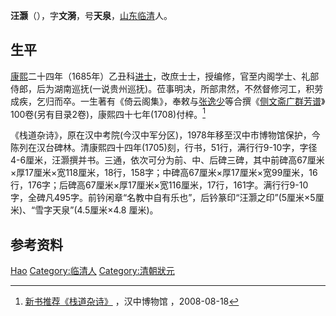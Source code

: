 {{Otheruses|other=名为汪灝的其他人物|汪灝}}

'''汪灏'''（{{bd|？||？|catIdx=W汪}}），字'''文漪'''，号'''天泉'''，[[山东|山东]][[临清|临清]]人。

== 生平 ==
[[康熙|康熙]]二十四年（1685年）乙丑科[[进士|进士]]，改庶士士，授编修，官至内阁学士、礼部侍郎，后为湖南巡抚(一说贵州巡抚)。莅事明决，所部肃然，不然督修河工，积劳成疾，乞归而卒。一生著有《倚云阁集》，奉敕与[[张逸少|张逸少]]等合撰《[[广群芳谱|侧文斋广群芳谱]]》100卷(另有目录2卷)，康熙四十七年(1708)付梓。<ref>[http://www.hzmuseum.cn/News/show.asp?TAG=MzI3 新书推荐《栈道杂诗》 ] {{Wayback|url=http://www.hzmuseum.cn/News/show.asp?TAG=MzI3 |date=20140331100343 }}，汉中博物馆 ，2008-08-18</ref>

《栈道杂诗》，原在汉中考院(今汉中军分区)，1978年移至汉中市博物馆保护，今陈列在汉台碑林。清康熙四十四年(1705)刻，行书，51行，满行行9-10字，字径4-6厘米，汪灏撰并书。三通，依次可分为前、中、后碑三碑，其中前碑高67厘米×厚17厘米×宽118厘米，18行，158字；中碑高67厘米×厚17厘米×宽99厘米，16行，176字；后碑高67厘米×厚17厘米×宽116厘米，17行，161字。满行行9-10字，全碑凡495字。前钤闲章“名教中自有乐也”，后钤篆印“汪灏之印”(5厘米×5厘米)、“雪字天泉”(4.5厘米×4.8 厘米)。

==参考资料==
{{reflist}}

{{康熙二十四年乙丑科殿試金榜}}

{{Authority control}}

{{DEFAULTSORT:Wang}}
[[Category:汪姓|Hao]]
[[Category:临清人|Category:临清人]]
[[Category:清朝狀元|Category:清朝狀元]]